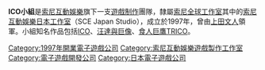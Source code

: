 {{unreferenced|time=2018-12-12T07:36:24+00:00}}
{{noteTA
| G1=Games
}}
{{Infobox company
| company_name     = ICO小組
| company_name_en  = Team Ico
| company_logo     =
| caption          =
| company_type     = [[索尼互動娛樂日本工作室|索尼互動娛樂日本工作室]]内部團隊
| foundation       = 1997
| defunct          = 2011
| location         = 
| key_people       = 上田文人<br />海道賢仁
| industry         = [[电子游戏产业|电子游戏产业]]
| products         = 《[[ICO_(遊戲)|Ico]]》<br />《[[汪達與巨像|汪達與巨像]]》<br />《[[最后的守护者|最后的守护者]]》
| revenue          =
| operating_income =
| net_income       =
| owner            = [[索尼互動娛樂|索尼互動娛樂]]
| num_employees    =
| parent           = [[索尼互動娛樂全球工作室|索尼互動娛樂全球工作室]]
| homepage         =
}}
'''ICO小組'''是[[索尼互動娛樂|索尼互動娛樂]]旗下一支[[遊戲制作|遊戲制作]]團隊，隸屬[[索尼全球工作室|索尼全球工作室]]其中的[[索尼互動娛樂日本工作室|索尼互動娛樂日本工作室]]（SCE Japan Studio），成立於1997年，曾由[[上田文人|上田文人]]領軍。小組知名作品包括[[ICO_(遊戲)|ICO]]、[[汪達與巨像|汪達與巨像]]、[[食人巨鷹TRICO|食人巨鷹TRICO]]。


{{ICO小組}}
{{索尼互动娱乐全球工作室}}

[[Category:1997年開業電子遊戲公司|Category:1997年開業電子遊戲公司]]
[[Category:索尼互動娛樂遊戲製作工作室|Category:索尼互動娛樂遊戲製作工作室]]
[[Category:電子遊戲開發公司|Category:電子遊戲開發公司]]
[[Category:日本電子遊戲公司|Category:日本電子遊戲公司]]